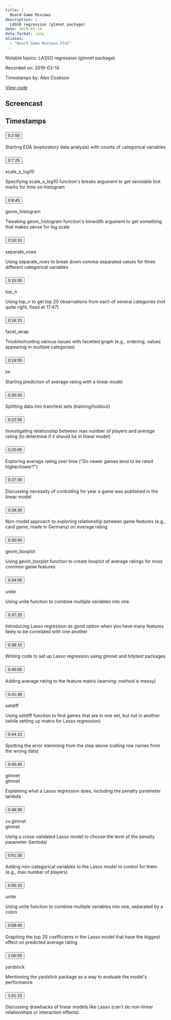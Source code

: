 ```yaml
---
title: |
  Board Game Reviews
description: |
  LASSO regression (glmnet package)
date: 2019-03-14
date-format: long
aliases:
  - "Board Game Reviews.html"
---
```


Notable topics: LASSO regression (glmnet package)

Recorded on: 2019-03-14

Timestamps by: Alex Cookson

[View code](https://github.com/dgrtwo/data-screencasts/blob/master/board-games.Rmd)

## Screencast

<div id="yt-player" data-video-id="qirKGdQvy9U"></div>

## Timestamps

```{=html}
<div id="topics">
  <div class="topic">
    <h3 id="ts-170">
      <button class="btn btn-link btn-timestamp" onClick="playerSkipToTimestamp(170, this)">0:2:50</button>
    </h3>
    <div class="topic_badges"><div></div><div></div></div>
    <div class="topic_description">
      <p>Starting EDA (exploratory data analysis) with counts of categorical variables</p>

    </div>
  </div>
  <div class="topic">
    <h3 id="ts-445">
      <button class="btn btn-link btn-timestamp" onClick="playerSkipToTimestamp(445, this)">0:7:25</button>
    </h3>
    <div class="topic_badges"><div><span class="badge-functions badge bg-info">scale_x_log10</span></div><div></div></div>
    <div class="topic_description">
      <p>Specifying scale_x_log10 function's breaks argument to get sensisble tick marks for time on histogram</p>

    </div>
  </div>
  <div class="topic">
    <h3 id="ts-525">
      <button class="btn btn-link btn-timestamp" onClick="playerSkipToTimestamp(525, this)">0:8:45</button>
    </h3>
    <div class="topic_badges"><div><span class="badge-functions badge bg-info">geom_histogram</span></div><div></div></div>
    <div class="topic_description">
      <p>Tweaking geom_histogram function's binwidth argument to get something that makes sense for log scale</p>

    </div>
  </div>
  <div class="topic">
    <h3 id="ts-610">
      <button class="btn btn-link btn-timestamp" onClick="playerSkipToTimestamp(610, this)">0:10:10</button>
    </h3>
    <div class="topic_badges"><div><span class="badge-functions badge bg-info">separate_rows</span></div><div></div></div>
    <div class="topic_description">
      <p>Using separate_rows to break down comma-separated values for three different categorical variables</p>

    </div>
  </div>
  <div class="topic">
    <h3 id="ts-955">
      <button class="btn btn-link btn-timestamp" onClick="playerSkipToTimestamp(955, this)">0:15:55</button>
    </h3>
    <div class="topic_badges"><div><span class="badge-functions badge bg-info">top_n</span></div><div></div></div>
    <div class="topic_description">
      <p>Using top_n to get top 20 observations from each of several categories (not quite right, fixed at 17:47)</p>

    </div>
  </div>
  <div class="topic">
    <h3 id="ts-975">
      <button class="btn btn-link btn-timestamp" onClick="playerSkipToTimestamp(975, this)">0:16:15</button>
    </h3>
    <div class="topic_badges"><div><span class="badge-functions badge bg-info">facet_wrap</span></div><div></div></div>
    <div class="topic_description">
      <p>Troubleshooting various issues with facetted graph (e.g., ordering, values appearing in multiple categories)</p>

    </div>
  </div>
  <div class="topic">
    <h3 id="ts-1195">
      <button class="btn btn-link btn-timestamp" onClick="playerSkipToTimestamp(1195, this)">0:19:55</button>
    </h3>
    <div class="topic_badges"><div><span class="badge-functions badge bg-info">lm</span></div><div></div></div>
    <div class="topic_description">
      <p>Starting prediction of average rating with a linear model</p>

    </div>
  </div>
  <div class="topic">
    <h3 id="ts-1250">
      <button class="btn btn-link btn-timestamp" onClick="playerSkipToTimestamp(1250, this)">0:20:50</button>
    </h3>
    <div class="topic_badges"><div></div><div></div></div>
    <div class="topic_description">
      <p>Splitting data into train/test sets (training/holdout)</p>

    </div>
  </div>
  <div class="topic">
    <h3 id="ts-1375">
      <button class="btn btn-link btn-timestamp" onClick="playerSkipToTimestamp(1375, this)">0:22:55</button>
    </h3>
    <div class="topic_badges"><div></div><div></div></div>
    <div class="topic_description">
      <p>Investigating relationship between max number of players and average rating (to determine if it should be in linear model)</p>

    </div>
  </div>
  <div class="topic">
    <h3 id="ts-1505">
      <button class="btn btn-link btn-timestamp" onClick="playerSkipToTimestamp(1505, this)">0:25:05</button>
    </h3>
    <div class="topic_badges"><div></div><div></div></div>
    <div class="topic_description">
      <p>Exploring average rating over time (&quot;Do newer games tend to be rated higher/lower?&quot;)</p>

    </div>
  </div>
  <div class="topic">
    <h3 id="ts-1655">
      <button class="btn btn-link btn-timestamp" onClick="playerSkipToTimestamp(1655, this)">0:27:35</button>
    </h3>
    <div class="topic_badges"><div></div><div></div></div>
    <div class="topic_description">
      <p>Discussing necessity of controlling for year a game was published in the linear model</p>

    </div>
  </div>
  <div class="topic">
    <h3 id="ts-1710">
      <button class="btn btn-link btn-timestamp" onClick="playerSkipToTimestamp(1710, this)">0:28:30</button>
    </h3>
    <div class="topic_badges"><div></div><div></div></div>
    <div class="topic_description">
      <p>Non-model approach to exploring relationship between game features (e.g., card game, made in Germany) on average rating</p>

    </div>
  </div>
  <div class="topic">
    <h3 id="ts-1850">
      <button class="btn btn-link btn-timestamp" onClick="playerSkipToTimestamp(1850, this)">0:30:50</button>
    </h3>
    <div class="topic_badges"><div><span class="badge-functions badge bg-info">geom_boxplot</span></div><div></div></div>
    <div class="topic_description">
      <p>Using geom_boxplot function to create boxplot of average ratings for most common game features</p>

    </div>
  </div>
  <div class="topic">
    <h3 id="ts-2045">
      <button class="btn btn-link btn-timestamp" onClick="playerSkipToTimestamp(2045, this)">0:34:05</button>
    </h3>
    <div class="topic_badges"><div><span class="badge-functions badge bg-info">unite</span></div><div></div></div>
    <div class="topic_description">
      <p>Using unite function to combine multiple variables into one</p>

    </div>
  </div>
  <div class="topic">
    <h3 id="ts-2245">
      <button class="btn btn-link btn-timestamp" onClick="playerSkipToTimestamp(2245, this)">0:37:25</button>
    </h3>
    <div class="topic_badges"><div></div><div></div></div>
    <div class="topic_description">
      <p>Introducing Lasso regression as good option when you have many features likely to be correlated with one another</p>

    </div>
  </div>
  <div class="topic">
    <h3 id="ts-2295">
      <button class="btn btn-link btn-timestamp" onClick="playerSkipToTimestamp(2295, this)">0:38:15</button>
    </h3>
    <div class="topic_badges"><div></div><div></div></div>
    <div class="topic_description">
      <p>Writing code to set up Lasso regression using glmnet and tidytext packages</p>

    </div>
  </div>
  <div class="topic">
    <h3 id="ts-2405">
      <button class="btn btn-link btn-timestamp" onClick="playerSkipToTimestamp(2405, this)">0:40:05</button>
    </h3>
    <div class="topic_badges"><div></div><div></div></div>
    <div class="topic_description">
      <p>Adding average rating to the feature matrix (warning: method is messy)</p>

    </div>
  </div>
  <div class="topic">
    <h3 id="ts-2500">
      <button class="btn btn-link btn-timestamp" onClick="playerSkipToTimestamp(2500, this)">0:41:40</button>
    </h3>
    <div class="topic_badges"><div><span class="badge-functions badge bg-info">setdiff</span></div><div></div></div>
    <div class="topic_description">
      <p>Using setdiff function to find games that are in one set, but not in another (while setting up matrix for Lasso regression)</p>

    </div>
  </div>
  <div class="topic">
    <h3 id="ts-2655">
      <button class="btn btn-link btn-timestamp" onClick="playerSkipToTimestamp(2655, this)">0:44:15</button>
    </h3>
    <div class="topic_badges"><div></div><div></div></div>
    <div class="topic_description">
      <p>Spotting the error stemming from the step above (calling row names from the wrong data)</p>

    </div>
  </div>
  <div class="topic">
    <h3 id="ts-2745">
      <button class="btn btn-link btn-timestamp" onClick="playerSkipToTimestamp(2745, this)">0:45:45</button>
    </h3>
    <div class="topic_badges"><div><span class="badge-functions badge bg-info">glmnet</span></div><div><span class="badge-packages badge bg-primary">glmnet</span></div></div>
    <div class="topic_description">
      <p>Explaining what a Lasso regression does, including the penalty parameter lambda</p>

    </div>
  </div>
  <div class="topic">
    <h3 id="ts-2915">
      <button class="btn btn-link btn-timestamp" onClick="playerSkipToTimestamp(2915, this)">0:48:35</button>
    </h3>
    <div class="topic_badges"><div><span class="badge-functions badge bg-info">cv.glmnet</span></div><div><span class="badge-packages badge bg-primary">glmnet</span></div></div>
    <div class="topic_description">
      <p>Using a cross-validated Lasso model to choose the level of the penalty parameter (lambda)</p>

    </div>
  </div>
  <div class="topic">
    <h3 id="ts-3095">
      <button class="btn btn-link btn-timestamp" onClick="playerSkipToTimestamp(3095, this)">0:51:35</button>
    </h3>
    <div class="topic_badges"><div></div><div></div></div>
    <div class="topic_description">
      <p>Adding non-categorical variables to the Lasso model to control for them (e.g., max number of players)</p>

    </div>
  </div>
  <div class="topic">
    <h3 id="ts-3315">
      <button class="btn btn-link btn-timestamp" onClick="playerSkipToTimestamp(3315, this)">0:55:15</button>
    </h3>
    <div class="topic_badges"><div><span class="badge-functions badge bg-info">unite</span></div><div></div></div>
    <div class="topic_description">
      <p>Using unite function to combine multiple variables into one, separated by a colon</p>

    </div>
  </div>
  <div class="topic">
    <h3 id="ts-3525">
      <button class="btn btn-link btn-timestamp" onClick="playerSkipToTimestamp(3525, this)">0:58:45</button>
    </h3>
    <div class="topic_badges"><div></div><div></div></div>
    <div class="topic_description">
      <p>Graphing the top 20 coefficients in the Lasso model that have the biggest effect on predicted average rating</p>

    </div>
  </div>
  <div class="topic">
    <h3 id="ts-3655">
      <button class="btn btn-link btn-timestamp" onClick="playerSkipToTimestamp(3655, this)">1:00:55</button>
    </h3>
    <div class="topic_badges"><div></div><div><span class="badge-packages badge bg-primary">yardstick</span></div></div>
    <div class="topic_description">
      <p>Mentioning the yardstick package as a way to evaluate the model's performance</p>

    </div>
  </div>
  <div class="topic">
    <h3 id="ts-3675">
      <button class="btn btn-link btn-timestamp" onClick="playerSkipToTimestamp(3675, this)">1:01:15</button>
    </h3>
    <div class="topic_badges"><div></div><div></div></div>
    <div class="topic_description">
      <p>Discussing drawbacks of linear models like Lasso (can't do non-linear relationships or interaction effects)</p>

    </div>
  </div>
</div>
```
     
<script>
// 2. This code loads the IFrame Player API code asynchronously.
var tag = document.createElement("script");

tag.src = "https://www.youtube.com/iframe_api";
var firstScriptTag = document.getElementsByTagName("script")[0];
firstScriptTag.parentNode.insertBefore(tag, firstScriptTag);

// 3. This function creates an <iframe> (and YouTube player)
//    after the API code downloads.
var videoId = document.getElementById("yt-player").dataset.videoId;
var player;
function onYouTubeIframeAPIReady() {
  player = new YT.Player("yt-player", {
    height: "486",
    width: "864",
    videoId: videoId,
    playerVars: {
      "playsinline": 1
    },
    events: {
      onStateChange: function(event) {
        if (event.data == YT.PlayerState.PLAYING) {
          followTimestamps()
        }
      }
    }
  });
}

function playerSkipToTimestamp(seconds, tsElement) {
  player.seekTo(seconds, true)
  tsElement.scrollIntoView()
  document.getElementById("screencast").scrollIntoView()
}

const timestamps = Array.from(document.querySelectorAll('.topic h3[id^="ts-"]'))
  .map(el => el.id.replace('ts-', ''))

function followTimestamps() {
  if (player.getPlayerState() !== 1) {
    return
  }
  const currentTime = `${Math.floor(player.getCurrentTime())}`
  if (timestamps.includes(currentTime)) {
    const el = document.getElementById(`ts-${currentTime}`)
    if (el) {
      el.scrollIntoView()
      document.getElementById("screencast").scrollIntoView()
    }
  }
  setTimeout(followTimestamps, 1000)
}
</script>
